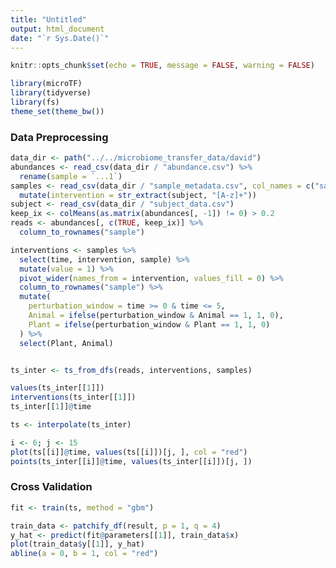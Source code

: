 ```yaml
---
title: "Untitled"
output: html_document
date: "`r Sys.Date()`"
---
```


```r
knitr::opts_chunk$set(echo = TRUE, message = FALSE, warning = FALSE)
```
```r
library(microTF)
library(tidyverse)
library(fs)
theme_set(theme_bw())
```

### Data Preprocessing

```r
data_dir <- path("../../microbiome_transfer_data/david")
abundances <- read_csv(data_dir / "abundance.csv") %>%
  rename(sample = `...1`)
samples <- read_csv(data_dir / "sample_metadata.csv", col_names = c("sample", "subject", "time")) %>%
  mutate(intervention = str_extract(subject, "[A-z]+"))
subject <- read_csv(data_dir / "subject_data.csv")
keep_ix <- colMeans(as.matrix(abundances[, -1]) != 0) > 0.2
reads <- abundances[, c(TRUE, keep_ix)] %>%
  column_to_rownames("sample")
```


```r
interventions <- samples %>%
  select(time, intervention, sample) %>%
  mutate(value = 1) %>%
  pivot_wider(names_from = intervention, values_fill = 0) %>%
  column_to_rownames("sample") %>%
  mutate(
    perturbation_window = time >= 0 & time <= 5,
    Animal = ifelse(perturbation_window & Animal == 1, 1, 0),
    Plant = ifelse(perturbation_window & Plant == 1, 1, 0) 
  ) %>%
  select(Plant, Animal)


ts_inter <- ts_from_dfs(reads, interventions, samples)
```

```r
values(ts_inter[[1]])
interventions(ts_inter[[1]])
ts_inter[[1]]@time
```

```r
ts <- interpolate(ts_inter)

i <- 6; j <- 15
plot(ts[[i]]@time, values(ts[[i]])[j, ], col = "red")
points(ts_inter[[i]]@time, values(ts_inter[[i]])[j, ])
```

### Cross Validation

```r
fit <- train(ts, method = "gbm")

train_data <- patchify_df(result, p = 1, q = 4)
y_hat <- predict(fit@parameters[[1]], train_data$x)
plot(train_data$y[[1]], y_hat)
abline(a = 0, b = 1, col = "red")

```

